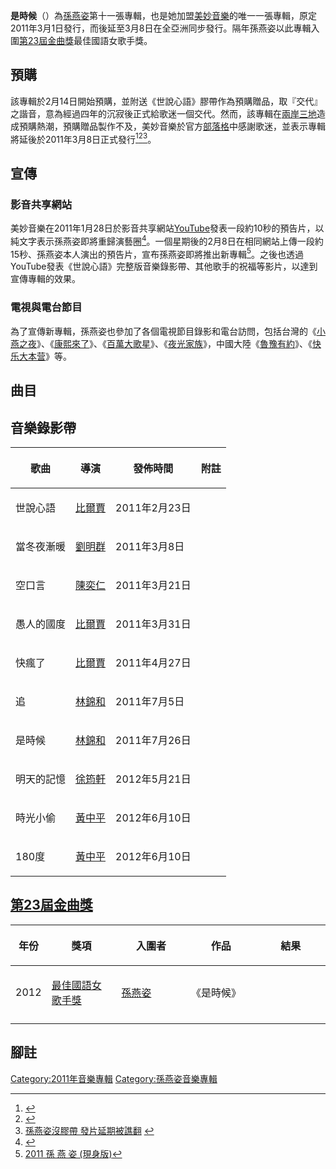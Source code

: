 {{otheruses|other=香港歌手[[張敬軒|張敬軒]]的第十五張大碟《是時候...》|是時候…}}
{{noteTA
|1=zh-hans:克卜勒; zh-hant:克卜勒;
}}
{{Album infobox | <!-- See Wikipedia:WikiProject_Albums -->
|  Name        = 是時候
|  Type        = Album
|  Artist      = [[孫燕姿|孫燕姿]]
|  Cover       = 是時候.jpg
|  Released    = 2011年3月8日
|  Recorded    = 
|  Genre       = [[華語流行音樂|華語流行]]
|  Length      = 
|  Label       = [[美妙音樂|美妙音樂]]
|  Producer    = 
|  Last album  = [[逆光_(專輯)|逆光]]<br/>(2007年)
|  This album  = '''是時候'''<br/>(2011年)
|  Next album  = [[克卜勒_(孫燕姿專輯)|克卜勒]]<br/>(2014年)
}}

'''是時候'''（{{lang|en|It's Time}}）為[[孫燕姿|孫燕姿]]第十一張專輯，也是她加盟[[美妙音樂|美妙音樂]]的唯一一張專輯，原定2011年3月1日發行，而後延至3月8日在全亞洲同步發行。隔年孫燕姿以此專輯入圍[[第23屆金曲獎|第23屆金曲獎]]最佳國語女歌手獎。

==預購==
該專輯於2月14日開始預購，並附送《世說心語》膠帶作為預購贈品，取『交代』之諧音，意為經過四年的沉寂後正式給歌迷一個交代。然而，該專輯在[[兩岸三地|兩岸三地]]造成預購熱潮，預購贈品製作不及，美妙音樂於官方[[部落格|部落格]]中感謝歌迷，並表示專輯將延後於2011年3月8日正式發行<ref>{{Cite web |url=http://wonderfulmusic.pixnet.net/blog/post/27088774 |title=開心、感謝、又深深的致歉 |access-date=2011-03-02 |archive-date=2019-07-23 |archive-url=https://web.archive.org/web/20190723020517/https://wonderfulmusic.pixnet.net/blog/post/27088774 |dead-url=no }}</ref><ref>{{Cite web |url=http://ent.163.com/11/0217/13/6T3MEL7O00031H0O.html |title=孙燕姿新专辑《是时候》发行延期 3月8日发行 |access-date=2011-03-02 |archive-date=2019-06-06 |archive-url=https://web.archive.org/web/20190606233014/http://ent.163.com/11/0217/13/6T3MEL7O00031H0O.html |dead-url=no }}</ref><ref>[http://tw.news.yahoo.com/article/url/d/a/110218/4/2mm75.html 孫燕姿沒膠帶 發片延期被譙翻] {{webarchive|url=https://web.archive.org/web/20110222024106/http://tw.news.yahoo.com/article/url/d/a/110218/4/2mm75.html |date=2011-02-22 }}</ref>。

==宣傳==
===影音共享網站===
美妙音樂在2011年1月28日於影音共享網站[[YouTube|YouTube]]發表一段約10秒的預告片，以純文字表示孫燕姿即將重歸演藝圈<ref>{{Cite web |url=http://www.youtube.com/watch?v=piBCwYNOdac |title=孫 燕 姿 來 了！！ |access-date=2011-03-02 |archive-date=2019-11-28 |archive-url=https://web.archive.org/web/20191128183911/https://www.youtube.com/watch?v=piBCwYNOdac |dead-url=no }}</ref>。一個星期後的2月8日在相同網站上傳一段約15秒、孫燕姿本人演出的預告片，宣布孫燕姿即將推出新專輯<ref>[http://www.youtube.com/watch?v=sdUczxZU_b4 2011 孫 燕 姿 (現身版)]</ref>。之後也透過YouTube發表《世說心語》完整版音樂錄影帶、其他歌手的祝福等影片，以達到宣傳專輯的效果。

===電視與電台節目===
為了宣傳新專輯，孫燕姿也參加了各個電視節目錄影和電台訪問，包括台灣的《[[小燕之夜|小燕之夜]]》、《[[康熙來了|康熙來了]]》、《[[百萬大歌星|百萬大歌星]]》、《[[夜光家族|夜光家族]]》，中國大陸《[[魯豫有約|魯豫有約]]》、《[[快乐大本营|快乐大本营]]》等。

==曲目==
{{Tracklist
| collapsed = 
| headline = 
| font_size = 
| total_length = 

| extra_column =

| title1 = 世說心語
| note1 = 
| longnote1 = 
| music1 = [[Jay_Lim|Jay Lim]]
| lyrics1 = [[林怡芬|林怡芬]]<br>[[Jay_Lim|Jay Lim]]
| arranger1 = [[Martin_Tang|Martin Tang]]
| producer1 = [[李偲菘|李偲菘]] 
| extra1 = 
| length1 = 3:39

| title2 = 追
| note2 = 
| longnote2 = 
| music2 = [[顏克前|顏克前]]
| lyrics2 = [[小寒|小寒]]<br>[[凱揚|凱揚]]
| arranger2 = [[Kenn_C|Kenn C]]
| producer2 = [[孫燕姿|孫燕姿]]<br>[[Kenn_C|Kenn C]]
| extra2 = 
| length2 = 3:29

| title3 = 當冬夜漸暖
| note3 = 
| longnote3 = 
| music3 = [[饒善強|饒善強]]
| lyrics3 = [[藤井樹|藤井樹]]
| arranger3 = [[Kenn_C|Kenn C]]
| producer3 = [[孫燕姿|孫燕姿]]<br>[[Kenn_C|Kenn C]]
| extra3 = 
| length3 = 4:46

| title4 = 時光小偷
| note4 = 
| longnote4 = 
| music4 = [[李偉菘|李偉菘]]
| lyrics4 = [[易家揚|易家揚]]
| arranger4 = [[Terence_Teo|Terence Teo]]
| producer4 = [[李偉菘|李偉菘]]
| extra4 = 
| length4 = 4:51

| title5 = 空口言
| note5 = 
| longnote5 = 
| music5 = [[伍家輝|伍家輝]]
| lyrics5 = [[伍家輝|伍家輝]]
| arranger5 = [[Kenn_C|Kenn C]]
| producer5 = [[孫燕姿|孫燕姿]]<br>[[Kenn_C|Kenn C]]
| extra5 = 
| length5 = 3:23

| title6 = 明天的記憶
| note6 = 
| longnote6 = 
| music6 = [[李偲菘|李偲菘]]
| lyrics6 = [[李焯雄|李焯雄]]
| arranger6 = [[Martin_Tang|Martin Tang]]
| producer6 = [[李偲菘|李偲菘]]
| extra6 = 
| length6 = 3:44

| title7 = 180度
| note7 = 
| longnote7 = 
| music7 = [[黃慧雯|黃慧雯]]
| lyrics7 = [[李俊健|李俊健]]
| arranger7 = [[Kenn_C|Kenn C]]
| producer7 = [[孫燕姿|孫燕姿]]<br>[[Kenn_C|Kenn C]]
| extra7 = 
| length7 = 5:03

| title8 = 快瘋了
| note8 = 
| longnote8 = 
| music8 = [[Ah_Bot|Ah Bot]]
| lyrics8 = [[冷玩妹|冷玩妹]]<br>[[Ah_Bot|Ah Bot]]
| arranger8 = [[Kenn_C|Kenn C]]
| producer8 = [[Kenn_C|Kenn C]]
| extra8 = 
| length8 = 3:34

| title9 = 愚人的國度
| note9 = 
| longnote9 = 
| music9 = [[李偲菘|李偲菘]]
| lyrics9 = [[李焯雄|李焯雄]]<br>[[孫燕姿|孫燕姿]]
| arranger9 = [[Terence_Teo|Terence Teo]]
| producer9 = [[孫燕姿|孫燕姿]]<br>[[Kenn_C|Kenn C]]
| extra9 = 
| length9 = 4:07

| title10 = 是時候
| note10 = 
| longnote10 = 
| music10 = [[饒善強|饒善強]]
| lyrics10 = [[小依|小依]]
| arranger10 = [[Terence_Teo|Terence Teo]]<br>[[Kenn_C|Kenn C]]
| producer10 = [[孫燕姿|孫燕姿]]<br>[[Kenn_C|Kenn C]]
| extra10 = 
| length10 = 4:00

| title11 = 11<ref>曲名即為“11”，是實體專輯才包含的隱藏曲目，接在第十首歌曲“是時候”之後，非獨立曲目。</ref>
| note11 = 隱藏軌
| longnote11 = 
| music11 = [[M@rio|M@rio]]
| lyrics11 = [[崔惟楷|崔惟楷]]
| arranger11 = [[Kenn_C|Kenn C]]
| producer11 = [[李偲菘|李偲菘]]
| extra11 = 
| length11 = 4:15
}}

==音樂錄影帶==
{| class="wikitable"
! 歌曲 !!導演 !! 發佈時間 !! 附註
|-
|世說心語||[[比爾賈|比爾賈]]||2011年2月23日||
|-
|當冬夜漸暖||[[劉明群|劉明群]]||2011年3月8日||
|-
|空口言||[[陳奕仁|陳奕仁]]||2011年3月21日||
|-
|愚人的國度||[[比爾賈|比爾賈]]||2011年3月31日||
|-
|快瘋了||[[比爾賈|比爾賈]]||2011年4月27日||
|-
|追||[[林錦和|林錦和]]||2011年7月5日||
|-
|是時候||[[林錦和|林錦和]]||2011年7月26日||
|-
|明天的記憶||[[徐筠軒|徐筠軒]]||2012年5月21日||
|-
|時光小偷||[[黃中平|黃中平]]||2012年6月10日||
|-
|180度||[[黃中平|黃中平]]||2012年6月10日||
|}

==[[第23屆金曲獎|第23屆金曲獎]]==
{| class="wikitable"
|-align=center
! width="10%"|年份!!width="140"|獎項 !! width="140"|入圍者!! width="180"|作品 !! width="50"|結果 
|- align=center
| 2012
|[[最佳國語女歌手獎_(金曲獎)|最佳國語女歌手獎]]
|[[孫燕姿|孫燕姿]]
|《是時候》
|{{nom|入圍}}
|-
|}

==腳註==
<references/>

{{孫燕姿}}

[[Category:2011年音樂專輯|Category:2011年音樂專輯]]
[[Category:孫燕姿音樂專輯|Category:孫燕姿音樂專輯]]